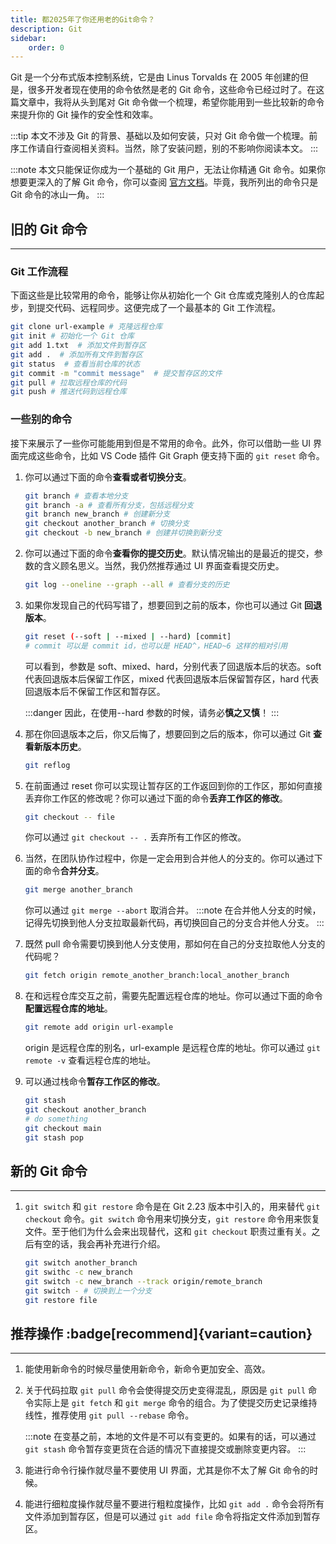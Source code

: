 ---
title: 都2025年了你还用老的Git命令？
description: Git
sidebar:
    order: 0
---

Git 是一个分布式版本控制系统，它是由 Linus Torvalds 在 2005 年创建的但是，很多开发者现在使用的命令依然是老的 Git 命令，这些命令已经过时了。在这篇文章中，我将从头到尾对 Git 命令做一个梳理，希望你能用到一些比较新的命令来提升你的 Git 操作的安全性和效率。

:::tip
本文不涉及 Git 的背景、基础以及如何安装，只对 Git 命令做一个梳理。前序工作请自行查阅相关资料。当然，除了安装问题，别的不影响你阅读本文。
:::

:::note
本文只能保证你成为一个基础的 Git 用户，无法让你精通 Git 命令。如果你想要更深入的了解 Git 命令，你可以查阅 [官方文档](https://git-scm.com/doc)。毕竟，我所列出的命令只是 Git 命令的冰山一角。
:::

## 旧的 Git 命令

---

### Git 工作流程

下面这些是比较常用的命令，能够让你从初始化一个 Git 仓库或克隆别人的仓库起步，到提交代码、远程同步。这便完成了一个最基本的 Git 工作流程。

```bash
git clone url-example # 克隆远程仓库
git init # 初始化一个 Git 仓库
git add 1.txt  # 添加文件到暂存区
git add .  # 添加所有文件到暂存区
git status  # 查看当前仓库的状态
git commit -m "commit message"  # 提交暂存区的文件
git pull # 拉取远程仓库的代码
git push # 推送代码到远程仓库
```

### 一些别的命令

接下来展示了一些你可能能用到但是不常用的命令。此外，你可以借助一些 UI 界面完成这些命令，比如 VS Code 插件 Git Graph 便支持下面的 `git reset` 命令。

1. 你可以通过下面的命令**查看或者切换分支**。

    ```bash
    git branch # 查看本地分支
    git branch -a # 查看所有分支，包括远程分支
    git branch new_branch # 创建新分支
    git checkout another_branch # 切换分支
    git checkout -b new_branch # 创建并切换到新分支
    ```

2. 你可以通过下面的命令**查看你的提交历史**。默认情况输出的是最近的提交，参数的含义顾名思义。当然，我仍然推荐通过 UI 界面查看提交历史。

    ```bash
    git log --oneline --graph --all # 查看分支的历史
    ```

3. 如果你发现自己的代码写错了，想要回到之前的版本，你也可以通过 Git **回退版本**。

    ```bash
    git reset (--soft | --mixed | --hard) [commit]
    # commit 可以是 commit id，也可以是 HEAD^，HEAD~6 这样的相对引用
    ```

    可以看到，参数是 soft、mixed、hard，分别代表了回退版本后的状态。soft 代表回退版本后保留工作区，mixed 代表回退版本后保留暂存区，hard 代表回退版本后不保留工作区和暂存区。

    :::danger
    因此，在使用--hard 参数的时候，请务必**慎之又慎**！
    :::

4. 那在你回退版本之后，你又后悔了，想要回到之后的版本，你可以通过 Git **查看新版本历史**。

    ```bash
    git reflog
    ```

5. 在前面通过 reset 你可以实现让暂存区的工作返回到你的工作区，那如何直接丢弃你工作区的修改呢？你可以通过下面的命令**丢弃工作区的修改**。

    ```bash
    git checkout -- file
    ```

    你可以通过 `git checkout -- .` 丢弃所有工作区的修改。

6. 当然，在团队协作过程中，你是一定会用到合并他人的分支的。你可以通过下面的命令**合并分支**。

    ```bash
    git merge another_branch
    ```

    你可以通过 `git merge --abort` 取消合并。
    :::note
    在合并他人分支的时候，记得先切换到他人分支拉取最新代码，再切换回自己的分支合并他人分支。
    :::

7. 既然 pull 命令需要切换到他人分支使用，那如何在自己的分支拉取他人分支的代码呢？

    ```bash
    git fetch origin remote_another_branch:local_another_branch
    ```

8. 在和远程仓库交互之前，需要先配置远程仓库的地址。你可以通过下面的命令**配置远程仓库的地址**。

    ```bash
    git remote add origin url-example
    ```

    origin 是远程仓库的别名，url-example 是远程仓库的地址。你可以通过 `git remote -v` 查看远程仓库的地址。

9. 可以通过栈命令**暂存工作区的修改**。

    ```bash
    git stash
    git checkout another_branch
    # do something
    git checkout main
    git stash pop
    ```

## 新的 Git 命令

---

1. `git switch` 和 `git restore` 命令是在 Git 2.23 版本中引入的，用来替代 `git checkout` 命令。`git switch` 命令用来切换分支，`git restore` 命令用来恢复文件。至于他们为什么会来出现替代，这和 `git checkout` 职责过重有关。之后有空的话，我会再补充进行介绍。

    ```bash
    git switch another_branch
    git swithc -c new_branch
    git switch -c new_branch --track origin/remote_branch
    git switch - # 切换到上一个分支
    git restore file
    ```

## 推荐操作 :badge[recommend]{variant=caution}

---

1. 能使用新命令的时候尽量使用新命令，新命令更加安全、高效。
2. 关于代码拉取
    `git pull` 命令会使得提交历史变得混乱，原因是 `git pull` 命令实际上是 `git fetch` 和 `git merge` 命令的组合。为了使提交历史记录维持线性，推荐使用 `git pull --rebase` 命令。

    :::note
    在变基之前，本地的文件是不可以有变更的。如果有的话，可以通过 `git stash` 命令暂存变更货在合适的情况下直接提交或删除变更内容。
    :::

3. 能进行命令行操作就尽量不要使用 UI 界面，尤其是你不太了解 Git 命令的时候。
4. 能进行细粒度操作就尽量不要进行粗粒度操作，比如 `git add .` 命令会将所有文件添加到暂存区，但是可以通过 `git add file` 命令将指定文件添加到暂存区。
